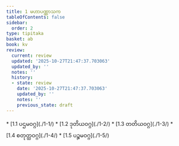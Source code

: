 ```yaml
---
title: 1 မဟာပဏ္ဏာသက
tableOfContents: false
sidebar:
  order: 2
type: tipitaka
basket: ab
book: kv
review:
  current: review
  updated: '2025-10-27T21:47:37.703063'
  updated_by: ''
  notes: ''
  history:
  - state: review
    date: '2025-10-27T21:47:37.703063'
    updated_by: ''
    notes: ''
    previous_state: draft
---
```



<ReviewStatus review={frontmatter.review} showDetails={true} />

<HypothesisAnnotation frontmatter={frontmatter} />

<DynamicBreadcrumb />



<TableOfContents book="kv" section="1">
* [1.1 ပဌမဝဂ္ဂ](./1-1/)
* [1.2 ဒုတိယဝဂ္ဂ](./1-2/)
* [1.3 တတိယဝဂ္ဂ](./1-3/)
* [1.4 စတုတ္ထဝဂ္ဂ](./1-4/)
* [1.5 ပဉ္စမဝဂ္ဂ](./1-5/)
</TableOfContents>